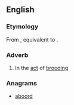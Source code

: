 ==English==

===Etymology===
From {{etyl|enm}} {{term|abrode|lang=enm}}, equivalent to {{prefix|a|brood}}.

===Adverb===
{{en-adv}}

# {{obsolete}} In the [[act]] of [[brooding]]<!-- - [[Abp. Sancroft]]-->

===Anagrams===
* [[aboord#English|aboord]]